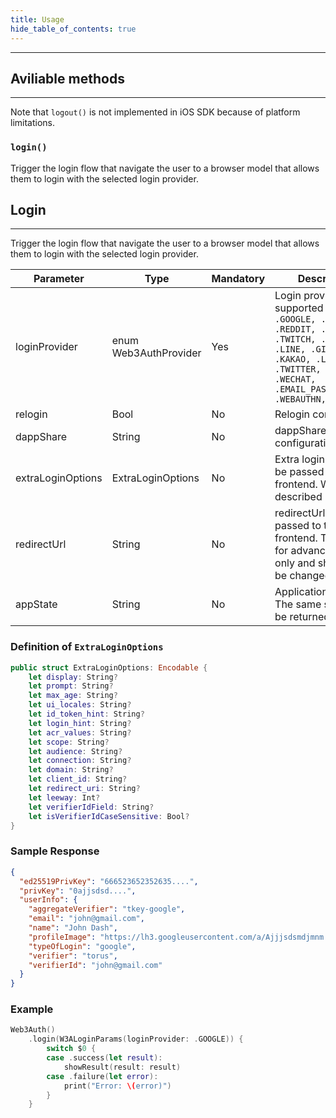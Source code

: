 ```yaml
---
title: Usage
hide_table_of_contents: true
---
```


---

## Aviliable methods

---

Note that `logout()` is not implemented in iOS SDK because of platform limitations.

### `login()`

Trigger the login flow that navigate the user to a browser model that allows them to login with the selected login provider.

## Login

---

Trigger the login flow that navigate the user to a browser model that allows them to login with the selected login provider.

| Parameter         | Type                  | Mandatory | Description                                                                                                                                                                                       |
| ----------------- | --------------------- | --------- | ------------------------------------------------------------------------------------------------------------------------------------------------------------------------------------------------- |
| loginProvider     | enum Web3AuthProvider | Yes       | Login provider, supported values are `.GOOGLE, .FACEBOOK, .REDDIT, .DISCORD, .TWITCH, .APPLE, .LINE, .GITHUB, .KAKAO, .LINKEDIN, .TWITTER, .WEIBO, .WECHAT, .EMAIL_PASSWORDLESS, .WEBAUTHN, .JWT` |
| relogin           | Bool                  | No        | Relogin configuration                                                                                                                                                                             |
| dappShare         | String                | No        | dappShare configuration                                                                                                                                                                           |
| extraLoginOptions | ExtraLoginOptions     | No        | Extra login options to be passed to the sdk frontend. Will be described below.                                                                                                                    |
| redirectUrl       | String                | No        | redirectUrl to be passed to the sdk frontend. This field is for advanced usage only and should not be changed.                                                                                    |
| appState          | String                | No        | Application state. The same string will be returned in the                                                                                                                                        |

### Definition of `ExtraLoginOptions`

```swift
public struct ExtraLoginOptions: Encodable {
    let display: String?
    let prompt: String?
    let max_age: String?
    let ui_locales: String?
    let id_token_hint: String?
    let login_hint: String?
    let acr_values: String?
    let scope: String?
    let audience: String?
    let connection: String?
    let domain: String?
    let client_id: String?
    let redirect_uri: String?
    let leeway: Int?
    let verifierIdField: String?
    let isVerifierIdCaseSensitive: Bool?
}
```

### Sample Response

```json
{
  "ed25519PrivKey": "666523652352635....",
  "privKey": "0ajjsdsd....",
  "userInfo": {
    "aggregateVerifier": "tkey-google",
    "email": "john@gmail.com",
    "name": "John Dash",
    "profileImage": "https://lh3.googleusercontent.com/a/Ajjjsdsmdjmnm...",
    "typeOfLogin": "google",
    "verifier": "torus",
    "verifierId": "john@gmail.com"
  }
}
```

### Example

```swift
Web3Auth()
    .login(W3ALoginParams(loginProvider: .GOOGLE)) {
        switch $0 {
        case .success(let result):
            showResult(result: result)
        case .failure(let error):
            print("Error: \(error)")
        }
    }
```
